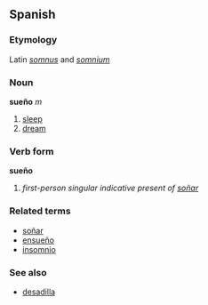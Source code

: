 ==Spanish==
===Etymology===
Latin ''[[somnus]]'' and ''[[somnium]]''
===Noun===
'''sueño''' ''m''

# [[sleep]]
# [[dream]]

===Verb form===
'''sueño'''

# ''first-person singular indicative present of [[soñar]]''

===Related terms===
*[[soñar]]
*[[ensueño]]
*[[insomnio]]

===See also===
*[[desadilla]]